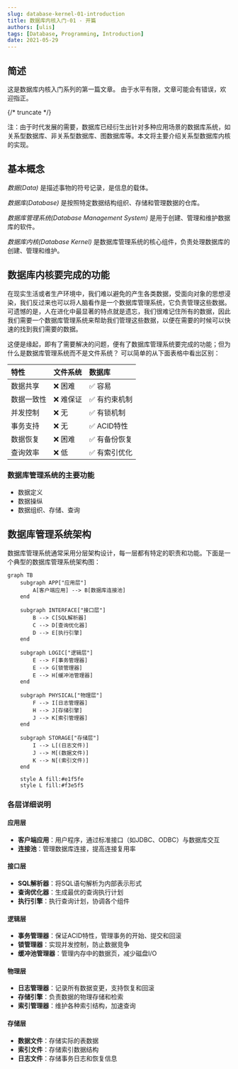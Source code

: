```yaml
---
slug: database-kernel-01-introduction
title: 数据库内核入门-01 - 开篇
authors: [ulis]
tags: [Database, Programming, Introduction]
date: 2021-05-29
---
```


## 简述
这是数据库内核入门系列的第一篇文章。 由于水平有限，文章可能会有错误，欢迎指正。

{/* truncate */}

注：由于时代发展的需要，数据库已经衍生出针对多种应用场景的数据库系统，如关系型数据库、非关系型数据库、图数据库等。本文将主要介绍关系型数据库内核的实现。

## 基本概念

*数据(Data)* 是描述事物的符号记录，是信息的载体。

*数据库(Database)* 是按照特定数据结构组织、存储和管理数据的仓库。

*数据库管理系统(Database Management System)* 是用于创建、管理和维护数据库的软件。

*数据库内核(Database Kernel)* 是数据库管理系统的核心组件，负责处理数据库的创建、管理和维护。



## 数据库内核要完成的功能
在现实生活或者生产环境中，我们难以避免的产生各类数据，受面向对象的思想浸染，我们反过来也可以将人脑看作是一个数据库管理系统，它负责管理这些数据。可遗憾的是，人在进化中最显著的特点就是遗忘，我们很难记住所有的数据，因此我们需要一个数据库管理系统来帮助我们管理这些数据，以便在需要的时候可以快速的找到我们需要的数据。

这便是缘起，即有了需要解决的问题，便有了数据库管理系统要完成的功能；但为什么是数据库管理系统而不是文件系统？
可以简单的从下面表格中看出区别：

| 特性 | 文件系统 | 数据库 |
| :--- | :--- | :--- |
| 数据共享 | ❌ 困难 | ✅ 容易 |
| 数据一致性 | ❌ 难保证 | ✅ 有约束机制 |
| 并发控制 | ❌ 无 | ✅ 有锁机制 |
| 事务支持 | ❌ 无 | ✅ ACID特性 |
| 数据恢复 | ❌ 困难 | ✅ 有备份恢复 |
| 查询效率 | ❌ 低 | ✅ 有索引优化 |

### 数据库管理系统的主要功能
- 数据定义
- 数据操纵
- 数据组织、存储、查询

## 数据库管理系统架构

数据库管理系统通常采用分层架构设计，每一层都有特定的职责和功能。下面是一个典型的数据库管理系统架构图：

```mermaid
graph TB
    subgraph APP["应用层"]
        A[客户端应用] --> B[数据库连接池]
    end
    
    subgraph INTERFACE["接口层"]
        B --> C[SQL解析器]
        C --> D[查询优化器]
        D --> E[执行引擎]
    end
    
    subgraph LOGIC["逻辑层"]
        E --> F[事务管理器]
        E --> G[锁管理器]
        E --> H[缓冲池管理器]
    end
    
    subgraph PHYSICAL["物理层"]
        F --> I[日志管理器]
        H --> J[存储引擎]
        J --> K[索引管理器]
    end
    
    subgraph STORAGE["存储层"]
        I --> L[(日志文件)]
        J --> M[(数据文件)]
        K --> N[(索引文件)]
    end
    
    style A fill:#e1f5fe
    style L fill:#f3e5f5
```

### 各层详细说明

#### 应用层
- **客户端应用**：用户程序，通过标准接口（如JDBC、ODBC）与数据库交互
- **连接池**：管理数据库连接，提高连接复用率

#### 接口层
- **SQL解析器**：将SQL语句解析为内部表示形式
- **查询优化器**：生成最优的查询执行计划
- **执行引擎**：执行查询计划，协调各个组件

#### 逻辑层
- **事务管理器**：保证ACID特性，管理事务的开始、提交和回滚
- **锁管理器**：实现并发控制，防止数据竞争
- **缓冲池管理器**：管理内存中的数据页，减少磁盘I/O

#### 物理层
- **日志管理器**：记录所有数据变更，支持恢复和回滚
- **存储引擎**：负责数据的物理存储和检索
- **索引管理器**：维护各种索引结构，加速查询

#### 存储层
- **数据文件**：存储实际的表数据
- **索引文件**：存储索引数据结构
- **日志文件**：存储事务日志和恢复信息
